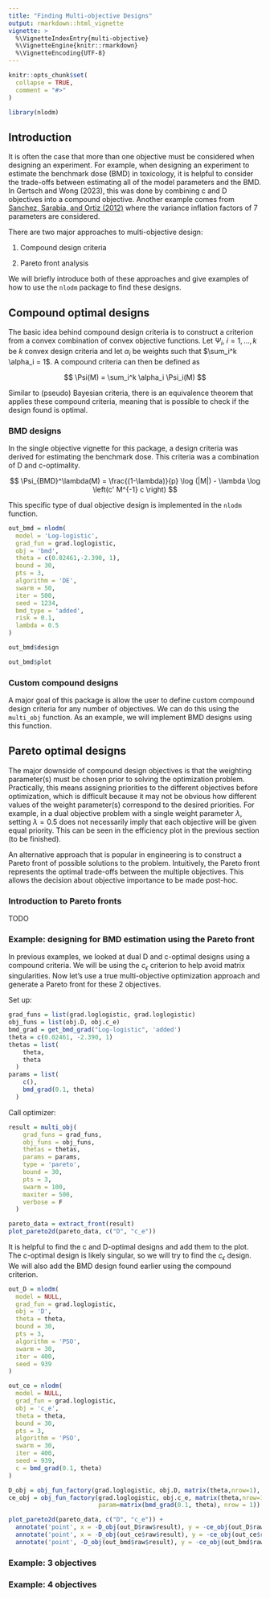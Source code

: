 ```yaml
---
title: "Finding Multi-objective Designs"
output: rmarkdown::html_vignette
vignette: >
  %\VignetteIndexEntry{multi-objective}
  %\VignetteEngine{knitr::rmarkdown}
  %\VignetteEncoding{UTF-8}
---
```


```r
knitr::opts_chunk$set(
  collapse = TRUE,
  comment = "#>"
)
```

```r
library(nlodm)
```

## Introduction

It is often the case that more than one objective must be considered when designing an experiment. For example, when designing an experiment to estimate the benchmark dose (BMD) in toxicology, it is helpful to consider the trade-offs between estimating all of the model parameters and the BMD. In Gertsch and Wong (2023), this was done by combining c and D objectives into a compound objective. Another example comes from [Sanchez, Sarabia, and Ortiz (2012)](https://doi.org/10.1016/j.aca.2012.10.014) where the variance inflation factors of 7 parameters are considered.

There are two major approaches to multi-objective design:

1.  Compound design criteria

2.  Pareto front analysis

We will briefly introduce both of these approaches and give examples of how to use the `nlodm` package to find these designs.

## Compound optimal designs

The basic idea behind compound design criteria is to construct a criterion from a convex combination of convex objective functions. Let $\Psi_i$, $i = 1, \dots, k$ be $k$ convex design criteria and let $\alpha_i$ be weights such that $\sum_i^k \alpha_i = 1$. A compound criteria can then be defined as

$$
\Psi(M) = \sum_i^k \alpha_i \Psi_i(M)
$$

Similar to (pseudo) Bayesian criteria, there is an equivalence theorem that applies these compound criteria, meaning that is possible to check if the design found is optimal.

### BMD designs

In the single objective vignette for this package, a design criteria was derived for estimating the benchmark dose. This criteria was a combination of D and c-optimality.

$$
\Psi_{BMD}^\lambda(M) = \frac{(1-\lambda)}{p} \log (|M|) - \lambda \log \left(c' M^{-1} c \right)
$$

This specific type of dual objective design is implemented in the `nlodm` function.

```r
out_bmd = nlodm(
  model = 'Log-logistic',
  grad_fun = grad.loglogistic,
  obj = 'bmd',
  theta = c(0.02461,-2.390, 1),
  bound = 30,
  pts = 3,
  algorithm = 'DE',
  swarm = 50,
  iter = 500,
  seed = 1234,
  bmd_type = 'added',
  risk = 0.1,
  lambda = 0.5
)
```

```r
out_bmd$design
```

```r
out_bmd$plot
```

### Custom compound designs

A major goal of this package is allow the user to define custom compound design criteria for any number of objectives. We can do this using the `multi_obj` function. As an example, we will implement BMD designs using this function.

## Pareto optimal designs

The major downside of compound design objectives is that the weighting parameter(s) must be chosen prior to solving the optimization problem. Practically, this means assigning priorities to the different objectives before optimization, which is difficult because it may not be obvious how different values of the weight parameter(s) correspond to the desired priorities. For example, in a dual objective problem with a single weight parameter $\lambda$, setting $\lambda=0.5$ does not necessarily imply that each objective will be given equal priority. This can be seen in the efficiency plot in the previous section (to be finished).

An alternative approach that is popular in engineering is to construct a Pareto front of possible solutions to the problem. Intuitively, the Pareto front represents the optimal trade-offs between the multiple objectives. This allows the decision about objective importance to be made post-hoc.

### Introduction to Pareto fronts

TODO

### Example: designing for BMD estimation using the Pareto front

In previous examples, we looked at dual D and c-optimal designs using a compound criteria. We will be using the $c_\epsilon$ criterion to help avoid matrix singularities. Now let's use a true multi-objective optimization approach and generate a Pareto front for these 2 objectives.

Set up:

```r
grad_funs = list(grad.loglogistic, grad.loglogistic)
obj_funs = list(obj.D, obj.c_e)
bmd_grad = get_bmd_grad("Log-logistic", 'added')
theta = c(0.02461, -2.390, 1)
thetas = list(
    theta,
    theta
  )
params = list(
    c(),
    bmd_grad(0.1, theta)
  )
```

Call optimizer:

```r
result = multi_obj(
    grad_funs = grad_funs,
    obj_funs = obj_funs,
    thetas = thetas,
    params = params,
    type = 'pareto',
    bound = 30,
    pts = 3,
    swarm = 100,
    maxiter = 500,
    verbose = F
  )
```

```r
pareto_data = extract_front(result)
plot_pareto2d(pareto_data, c("D", "c_e"))
```

It is helpful to find the c and D-optimal designs and add them to the plot. The c-optimal design is likely singular, so we will try to find the $c_\epsilon$ design. We will also add the BMD design found earlier using the compound criterion.

```r
out_D = nlodm(
  model = NULL,
  grad_fun = grad.loglogistic,
  obj = 'D',
  theta = theta,
  bound = 30,
  pts = 3,
  algorithm = 'PSO',
  swarm = 30,
  iter = 400,
  seed = 939
)
```

```r
out_ce = nlodm(
  model = NULL,
  grad_fun = grad.loglogistic,
  obj = 'c_e',
  theta = theta,
  bound = 30,
  pts = 3,
  algorithm = 'PSO',
  swarm = 30,
  iter = 400,
  seed = 939,
  c = bmd_grad(0.1, theta)
)
```

```r
D_obj = obj_fun_factory(grad.loglogistic, obj.D, matrix(theta,nrow=1), param=c())
ce_obj = obj_fun_factory(grad.loglogistic, obj.c_e, matrix(theta,nrow=1), 
                         param=matrix(bmd_grad(0.1, theta), nrow = 1))

plot_pareto2d(pareto_data, c("D", "c_e")) +
  annotate('point', x = -D_obj(out_D$raw$result), y = -ce_obj(out_D$raw$result), color = 'red') +
  annotate('point', x = -D_obj(out_ce$raw$result), y = -ce_obj(out_ce$raw$result), color = 'red') +
  annotate('point', -D_obj(out_bmd$raw$result), y = -ce_obj(out_bmd$raw$result), color = 'purple')
```

### Example: 3 objectives

### Example: 4 objectives

